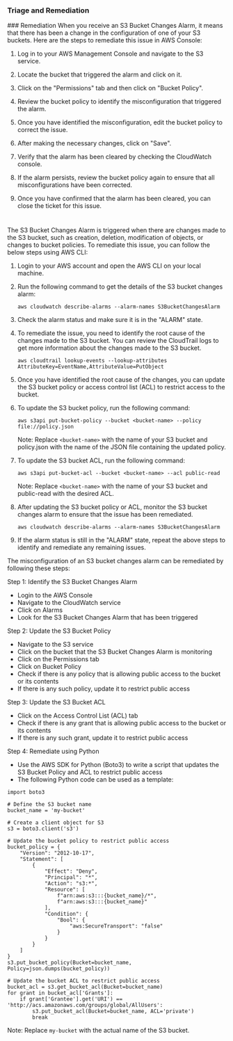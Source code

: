 
### Triage and Remediation
<Tabs>
<Tab title='Remediation'>
### Remediation

<AccordionGroup>
<Accordion title='Using Console' defaultOpen='true'>
When you receive an S3 Bucket Changes Alarm, it means that there has been a change in the configuration of one of your S3 buckets. Here are the steps to remediate this issue in AWS Console:

1. Log in to your AWS Management Console and navigate to the S3 service.

2. Locate the bucket that triggered the alarm and click on it.

3. Click on the "Permissions" tab and then click on "Bucket Policy".

4. Review the bucket policy to identify the misconfiguration that triggered the alarm.

5. Once you have identified the misconfiguration, edit the bucket policy to correct the issue.

6. After making the necessary changes, click on "Save".

7. Verify that the alarm has been cleared by checking the CloudWatch console.

8. If the alarm persists, review the bucket policy again to ensure that all misconfigurations have been corrected.

9. Once you have confirmed that the alarm has been cleared, you can close the ticket for this issue.

#
</Accordion>

<Accordion title='Using CLI'>
The S3 Bucket Changes Alarm is triggered when there are changes made to the S3 bucket, such as creation, deletion, modification of objects, or changes to bucket policies. To remediate this issue, you can follow the below steps using AWS CLI:

1. Login to your AWS account and open the AWS CLI on your local machine.

2. Run the following command to get the details of the S3 bucket changes alarm:

   ```
   aws cloudwatch describe-alarms --alarm-names S3BucketChangesAlarm
   ```

3. Check the alarm status and make sure it is in the "ALARM" state.

4. To remediate the issue, you need to identify the root cause of the changes made to the S3 bucket. You can review the CloudTrail logs to get more information about the changes made to the S3 bucket.

   ```
   aws cloudtrail lookup-events --lookup-attributes AttributeKey=EventName,AttributeValue=PutObject
   ```

5. Once you have identified the root cause of the changes, you can update the S3 bucket policy or access control list (ACL) to restrict access to the bucket.

6. To update the S3 bucket policy, run the following command:

   ```
   aws s3api put-bucket-policy --bucket <bucket-name> --policy file://policy.json
   ```

   Note: Replace `<bucket-name>` with the name of your S3 bucket and policy.json with the name of the JSON file containing the updated policy.

7. To update the S3 bucket ACL, run the following command:

   ```
   aws s3api put-bucket-acl --bucket <bucket-name> --acl public-read
   ```

   Note: Replace `<bucket-name>` with the name of your S3 bucket and public-read with the desired ACL.

8. After updating the S3 bucket policy or ACL, monitor the S3 bucket changes alarm to ensure that the issue has been remediated.

   ```
   aws cloudwatch describe-alarms --alarm-names S3BucketChangesAlarm
   ```

9. If the alarm status is still in the "ALARM" state, repeat the above steps to identify and remediate any remaining issues.
</Accordion>

<Accordion title='Using Python'>
The misconfiguration of an S3 bucket changes alarm can be remediated by following these steps:

Step 1: Identify the S3 Bucket Changes Alarm
- Login to the AWS Console
- Navigate to the CloudWatch service
- Click on Alarms
- Look for the S3 Bucket Changes Alarm that has been triggered

Step 2: Update the S3 Bucket Policy
- Navigate to the S3 service
- Click on the bucket that the S3 Bucket Changes Alarm is monitoring
- Click on the Permissions tab
- Click on Bucket Policy
- Check if there is any policy that is allowing public access to the bucket or its contents
- If there is any such policy, update it to restrict public access

Step 3: Update the S3 Bucket ACL
- Click on the Access Control List (ACL) tab
- Check if there is any grant that is allowing public access to the bucket or its contents
- If there is any such grant, update it to restrict public access

Step 4: Remediate using Python
- Use the AWS SDK for Python (Boto3) to write a script that updates the S3 Bucket Policy and ACL to restrict public access
- The following Python code can be used as a template:

```
import boto3

# Define the S3 bucket name
bucket_name = 'my-bucket'

# Create a client object for S3
s3 = boto3.client('s3')

# Update the bucket policy to restrict public access
bucket_policy = {
    "Version": "2012-10-17",
    "Statement": [
        {
            "Effect": "Deny",
            "Principal": "*",
            "Action": "s3:*",
            "Resource": [
                f"arn:aws:s3:::{bucket_name}/*",
                f"arn:aws:s3:::{bucket_name}"
            ],
            "Condition": {
                "Bool": {
                    "aws:SecureTransport": "false"
                }
            }
        }
    ]
}
s3.put_bucket_policy(Bucket=bucket_name, Policy=json.dumps(bucket_policy))

# Update the bucket ACL to restrict public access
bucket_acl = s3.get_bucket_acl(Bucket=bucket_name)
for grant in bucket_acl['Grants']:
    if grant['Grantee'].get('URI') == 'http://acs.amazonaws.com/groups/global/AllUsers':
        s3.put_bucket_acl(Bucket=bucket_name, ACL='private')
        break
```

Note: Replace `my-bucket` with the actual name of the S3 bucket.
</Accordion>

</AccordionGroup>
</Tab>
</Tabs>
